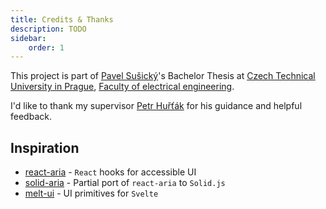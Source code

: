 ```yaml
---
title: Credits & Thanks
description: TODO
sidebar:
    order: 1
---
```


This project is part of [Pavel Sušický](https://frontendista.cz)'s Bachelor Thesis at [Czech Technical University in Prague](https://cvut.cz/en), [Faculty of electrical engineering](https://fel.cvut.cz).

I'd like to thank my supervisor [Petr Huřťák](https://petrhurtak.com) for his guidance and helpful feedback.

## Inspiration

-   [react-aria](https://react-spectrum.adobe.com/react-aria) - `React` hooks for accessible UI
-   [solid-aria](https://github.com/solidjs-community/solid-aria) - Partial port of `react-aria` to `Solid.js`
-   [melt-ui](https://melt-ui.com) - UI primitives for `Svelte`
